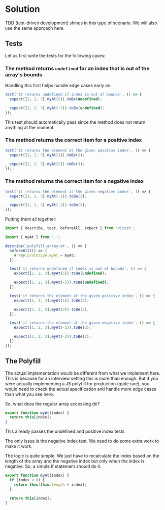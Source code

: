 
# Solution

TDD (test-driven development) shines in this type of scenario. We will also use the same approach here.

## Tests

Let us first write the tests for the following cases:

### The method returns `undefined` for an index that is out of the array's bounds

Handling this first helps handle edge cases early on.

```js title="index.test.js"
test('it returns undefined if index is out of bounds', () => {
  expect([1, 2, 3].myAt(5)).toBe(undefined);

  expect([1, 2, 3].myAt(-5)).toBe(undefined);
});
```

This test should automatically pass since the method does not return anything at the moment.

### The method returns the correct item for a positive index

```js title="index.test.js"
test('it returns the element at the given positive index', () => {
  expect([1, 2, 3].myAt(1)).toBe(2);

  expect([1, 2, 3].myAt(2)).toBe(3);
});
```

### The method returns the correct item for a negative index

```js title="index.test.js"
test('it returns the element at the given negative index', () => {
  expect([1, 2, 3].myAt(-1)).toBe(3);

  expect([1, 2, 3].myAt(-2)).toBe(2);
});
```

Putting them all together:

```js title="index.test.js"
import { describe, test, beforeAll, expect } from 'vitest';

import { myAt } from '.';

describe('polyfill-array-at', () => {
  beforeAll(() => {
    Array.prototype.myAt = myAt;
  });

  test('it returns undefined if index is out of bounds', () => {
    expect([1, 2, 3].myAt(5)).toBe(undefined);

    expect([1, 2, 3].myAt(-5)).toBe(undefined);
  });

  test('it returns the element at the given positive index', () => {
    expect([1, 2, 3].myAt(1)).toBe(2);

    expect([1, 2, 3].myAt(2)).toBe(3);
  });

  test('it returns the element at the given negative index', () => {
    expect([1, 2, 3].myAt(-1)).toBe(3);

    expect([1, 2, 3].myAt(-2)).toBe(2);
  });
});
```

## The Polyfill

<Callout type='error'>
The actual implementation would be different from what we implement here. This is because for an interview setting this is more than enough. But if you were actually implementing a JS polyfill for production (quite rare), you would need to check the actual specification and handle more edge cases than what you see here.
</Callout>

So, what does the regular array accessing do?

```js
export function myAt(index) {
  return this[index];
}
```

This already passes the undefined and positive index tests.

The only issue is the negative index test. We need to do some extra work to make it work.

The logic is quite simple. We just have to recalculate the index based on the length of the array and the negative index but only when the index is negative. So, a simple if statement should do it.

```js
export function myAt(index) {
  if (index < 0) {
    return this[this.length + index];
  }

  return this[index];
}
```